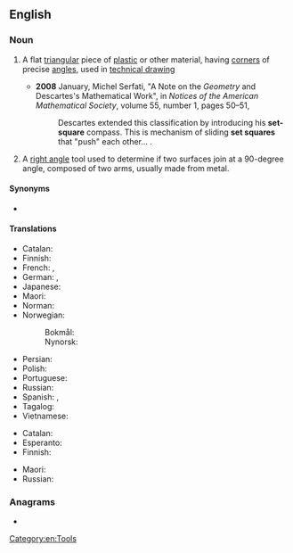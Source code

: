 ==English==
{{wikipedia}}

===Noun===
{{en-noun}}

# {{lb|en|UK}} A flat [[triangular]] piece of [[plastic]] or other material, having [[corner]]s of precise [[angle]]s, used in [[technical drawing]]
#* '''2008''' January, Michel Serfati, "A Note on the ''Geometry'' and Descartes's Mathematical Work", in ''Notices of the American Mathematical Society'', volume 55, number 1, pages 50–51,
#*: Descartes extended this classification by introducing his '''set-square''' compass. This is mechanism of sliding '''set squares''' that "push" each other...&nbsp;.
# A [[right angle]] tool used to determine if two surfaces join at a 90-degree angle, composed of two arms, usually made from metal.

====Synonyms====
* {{s|flat triangular piece of plastic}} {{l|en|triangle}}

====Translations====
{{trans-top|flat triangular piece of plastic or other material used in technical drawing}}
* Catalan: {{t+|ca|escaire}}
* Finnish: {{t|fi|kolmioviivain}}
* French: {{t|fr|demi-carré|m}}, {{t+|fr|équerre|f}}
* German: {{t+|de|Geodreieck|n}}, {{t|de|Geometrie-Dreieck|n}}
* Japanese: {{t|ja|三角定規|tr=sankaku jōgi}}
* Maori: {{t|mi|tāhāngai }}
* Norman: {{t|nrf|êtchèrre|f}}
* Norwegian:
*: Bokmål: {{t|nb|vinkelhake|m}}
*: Nynorsk: {{t|nn|vinkelhake|m}}
{{trans-mid}}
* Persian: {{t+|fa|گونیا|tr=gunyâ|sc=fa-Arab}}
* Polish: {{t+|pl|ekierka|f}}
* Portuguese: {{t|pt|esquadro|m}}
* Russian: {{t|ru|геодези́ческий транспорти́р|m}}
* Spanish: {{t+|es|cartabón|m}}, {{t+|es|escuadra|f}}
* Tagalog: {{t|tl|tatsihang galod}}
* Vietnamese: {{t|vi|ê-ke}}
{{trans-bottom}}

{{trans-top|right angle tool}}
* Catalan: {{t+|ca|escaire}}
* Esperanto: {{t|eo|angulilo}}
* Finnish: {{t+|fi|suorakulma}}
{{trans-mid}}
* Maori: {{t|mi|tāhāngai }}
* Russian: {{t+|ru|науго́льник|m}}
{{trans-bottom}}

===Anagrams===
* {{anagrams|en|sequestra}}

[[Category:en:Tools]]
